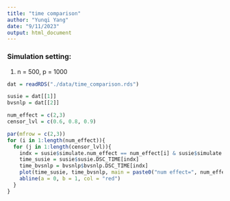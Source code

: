 ```yaml
---
title: "time comparison"
author: "Yunqi Yang"
date: "9/11/2023"
output: html_document
---
```


### Simulation setting:

1. n = 500, p = 1000


```r
dat = readRDS("./data/time_comparison.rds")
```


```r
susie = dat[[1]]
bvsnlp = dat[[2]]
```

```r
num_effect = c(2,3)
censor_lvl = c(0.6, 0.8, 0.9)
```

```r
par(mfrow = c(2,3))
for (i in 1:length(num_effect)){
  for (j in 1:length(censor_lvl)){
    indx = susie$simulate.num_effect == num_effect[i] & susie$simulate.censor_lvl == censor_lvl[j]
    time_susie = susie$susie.DSC_TIME[indx]
    time_bvsnlp = bvsnlp$bvsnlp.DSC_TIME[indx]
    plot(time_susie, time_bvsnlp, main = paste0("num effect=", num_effect[i], ";censor_lvl =", censor_lvl[j]))
    abline(a = 0, b = 1, col = "red")
  }
}
```

